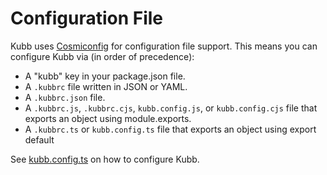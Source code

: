 
# Configuration File

Kubb uses [Cosmiconfig](https://github.com/davidtheclark/cosmiconfig) for configuration file support. This means you can configure Kubb via (in order of precedence):

- A "kubb" key in your package.json file.
- A `.kubbrc` file written in JSON or YAML.
- A `.kubbrc.json` file.
- A `.kubbrc.js`, `.kubbrc.cjs`, `kubb.config.js`, or `kubb.config.cjs` file that exports an object using module.exports.
- A `.kubbrc.ts` or `kubb.config.ts` file that exports an object using export default

See [kubb.config.ts](/docs/configuration/config-typescript) on how to configure Kubb.